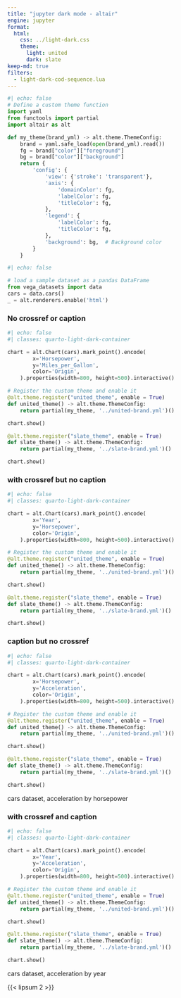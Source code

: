 ```yaml
---
title: "jupyter dark mode - altair"
engine: jupyter
format:
  html:
    css: ../light-dark.css
    theme:
      light: united
      dark: slate
keep-md: true
filters:
  - light-dark-cod-sequence.lua
---
```



```python
#| echo: false
# Define a custom theme function
import yaml
from functools import partial
import altair as alt

def my_theme(brand_yml) -> alt.theme.ThemeConfig:
    brand = yaml.safe_load(open(brand_yml).read())
    fg = brand["color"]["foreground"]
    bg = brand["color"]["background"]
    return {
        'config': {
            'view': {'stroke': 'transparent'},
            'axis': {
                'domainColor': fg,
                'labelColor': fg,
                'titleColor': fg,
            },
            'legend': {
                'labelColor': fg,
                'titleColor': fg,
            },
            'background': bg,  # Background color
        }
    }
```

```python
#| echo: false

# load a sample dataset as a pandas DataFrame
from vega_datasets import data
cars = data.cars()
_ = alt.renderers.enable('html')

```

### No crossref or caption

```python
#| echo: false
#| classes: quarto-light-dark-container

chart = alt.Chart(cars).mark_point().encode(
        x='Horsepower',
        y='Miles_per_Gallon',
        color='Origin',
    ).properties(width=800, height=500).interactive()

# Register the custom theme and enable it
@alt.theme.register("united_theme", enable = True)
def united_theme() -> alt.theme.ThemeConfig:
    return partial(my_theme, '../united-brand.yml')()

chart.show()

@alt.theme.register("slate_theme", enable = True)
def slate_theme() -> alt.theme.ThemeConfig:
    return partial(my_theme, '../slate-brand.yml')()

chart.show()

```


### with crossref but no caption

::: {#fig-altair-hp-year}

```python
#| echo: false
#| classes: quarto-light-dark-container

chart = alt.Chart(cars).mark_point().encode(
        x='Year',
        y='Horsepower',
        color='Origin',
    ).properties(width=800, height=500).interactive()

# Register the custom theme and enable it
@alt.theme.register("united_theme", enable = True)
def united_theme() -> alt.theme.ThemeConfig:
    return partial(my_theme, '../united-brand.yml')()

chart.show()

@alt.theme.register("slate_theme", enable = True)
def slate_theme() -> alt.theme.ThemeConfig:
    return partial(my_theme, '../slate-brand.yml')()

chart.show()

```

:::

### caption but no crossref

::: {}

```python
#| echo: false
#| classes: quarto-light-dark-container

chart = alt.Chart(cars).mark_point().encode(
        x='Horsepower',
        y='Acceleration',
        color='Origin',
    ).properties(width=800, height=500).interactive()

# Register the custom theme and enable it
@alt.theme.register("united_theme", enable = True)
def united_theme() -> alt.theme.ThemeConfig:
    return partial(my_theme, '../united-brand.yml')()

chart.show()

@alt.theme.register("slate_theme", enable = True)
def slate_theme() -> alt.theme.ThemeConfig:
    return partial(my_theme, '../slate-brand.yml')()

chart.show()

```

cars dataset, acceleration by horsepower
:::

### with crossref and caption


::: {#fig-altair-cars-acc-year}

```python
#| echo: false
#| classes: quarto-light-dark-container

chart = alt.Chart(cars).mark_point().encode(
        x='Year',
        y='Acceleration',
        color='Origin',
    ).properties(width=800, height=500).interactive()

# Register the custom theme and enable it
@alt.theme.register("united_theme", enable = True)
def united_theme() -> alt.theme.ThemeConfig:
    return partial(my_theme, '../united-brand.yml')()

chart.show()

@alt.theme.register("slate_theme", enable = True)
def slate_theme() -> alt.theme.ThemeConfig:
    return partial(my_theme, '../slate-brand.yml')()

chart.show()

```

cars dataset, acceleration by year
:::

{{< lipsum 2 >}}